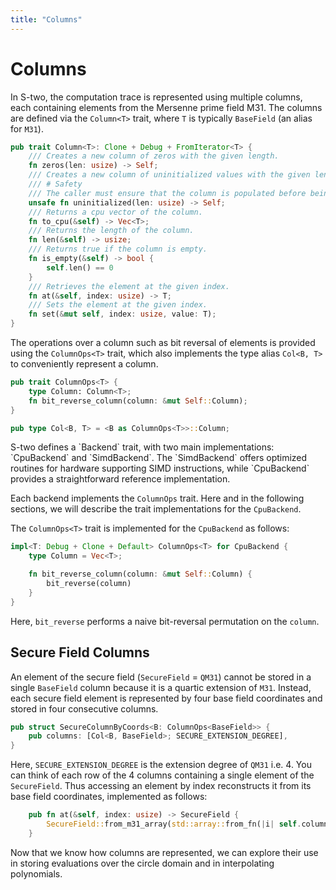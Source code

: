 ```yaml
---
title: "Columns"
---
```


# Columns

In S-two, the computation trace is represented using multiple columns, each containing elements from the Mersenne prime field $\mathsf{M31}$. The columns are defined via the `Column<T>` trait, where `T` is typically `BaseField` (an alias for `M31`).

```rust
pub trait Column<T>: Clone + Debug + FromIterator<T> {
    /// Creates a new column of zeros with the given length.
    fn zeros(len: usize) -> Self;
    /// Creates a new column of uninitialized values with the given length.
    /// # Safety
    /// The caller must ensure that the column is populated before being used.
    unsafe fn uninitialized(len: usize) -> Self;
    /// Returns a cpu vector of the column.
    fn to_cpu(&self) -> Vec<T>;
    /// Returns the length of the column.
    fn len(&self) -> usize;
    /// Returns true if the column is empty.
    fn is_empty(&self) -> bool {
        self.len() == 0
    }
    /// Retrieves the element at the given index.
    fn at(&self, index: usize) -> T;
    /// Sets the element at the given index.
    fn set(&mut self, index: usize, value: T);
}
```

The operations over a column such as bit reversal of elements is provided using the `ColumnOps<T>` trait, which also implements the type alias `Col<B, T>` to conveniently represent a column.

```rust
pub trait ColumnOps<T> {
    type Column: Column<T>;
    fn bit_reverse_column(column: &mut Self::Column);
}

pub type Col<B, T> = <B as ColumnOps<T>>::Column;
```

<Callout type="info">
S-two defines a `Backend` trait, with two main implementations: `CpuBackend` and `SimdBackend`. The `SimdBackend` offers optimized routines for hardware supporting SIMD instructions, while `CpuBackend` provides a straightforward reference implementation.

Each backend implements the `ColumnOps` trait. Here and in the following sections, we will describe the trait implementations for the `CpuBackend`.
</Callout>

The `ColumnOps<T>` trait is implemented for the `CpuBackend` as follows:
```rust
impl<T: Debug + Clone + Default> ColumnOps<T> for CpuBackend {
    type Column = Vec<T>;

    fn bit_reverse_column(column: &mut Self::Column) {
        bit_reverse(column)
    }
}
```
Here, `bit_reverse` performs a naive bit-reversal permutation on the `column`.

## Secure Field Columns

An element of the secure field (`SecureField` = `QM31`) cannot be stored in a single `BaseField` column because it is a quartic extension of `M31`. Instead, each secure field element is represented by four base field coordinates and stored in four consecutive columns.

```rust
pub struct SecureColumnByCoords<B: ColumnOps<BaseField>> {
    pub columns: [Col<B, BaseField>; SECURE_EXTENSION_DEGREE],
}
```

Here, `SECURE_EXTENSION_DEGREE` is the extension degree of `QM31` i.e. 4. You can think of each row of the 4 columns containing a single element of the `SecureField`. Thus accessing an element by index reconstructs it from its base field coordinates, implemented as follows:

```rust
    pub fn at(&self, index: usize) -> SecureField {
        SecureField::from_m31_array(std::array::from_fn(|i| self.columns[i].at(index)))
    }
```

Now that we know how columns are represented, we can explore their use in storing evaluations over the circle domain and in interpolating polynomials.
